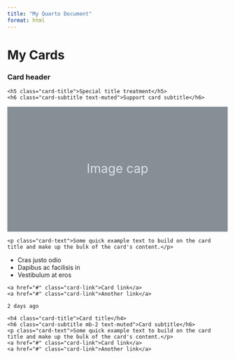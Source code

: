 ```yaml
---
title: "My Quarto Document"
format: html
---
```


# My Cards

<div class="card mb-3">
  <h3 class="card-header">Card header</h3>
  <div class="card-body">
    <h5 class="card-title">Special title treatment</h5>
    <h6 class="card-subtitle text-muted">Support card subtitle</h6>
  </div>
  <svg xmlns="http://www.w3.org/2000/svg" class="d-block user-select-none" width="100%" height="200" aria-label="Placeholder: Image cap" focusable="false" role="img" preserveAspectRatio="xMidYMid slice" viewBox="0 0 318 180" style="font-size:1.125rem;text-anchor:middle">
    <rect width="100%" height="100%" fill="#868e96"></rect>
    <text x="50%" y="50%" fill="#dee2e6" dy=".3em">Image cap</text>
  </svg>
  <div class="card-body">
    <p class="card-text">Some quick example text to build on the card title and make up the bulk of the card's content.</p>
  </div>
  <ul class="list-group list-group-flush">
    <li class="list-group-item">Cras justo odio</li>
    <li class="list-group-item">Dapibus ac facilisis in</li>
    <li class="list-group-item">Vestibulum at eros</li>
  </ul>
  <div class="card-body">
    <a href="#" class="card-link">Card link</a>
    <a href="#" class="card-link">Another link</a>
  </div>
  <div class="card-footer text-muted">
    2 days ago
  </div>
</div>
<div class="card">
  <div class="card-body">
    <h4 class="card-title">Card title</h4>
    <h6 class="card-subtitle mb-2 text-muted">Card subtitle</h6>
    <p class="card-text">Some quick example text to build on the card title and make up the bulk of the card's content.</p>
    <a href="#" class="card-link">Card link</a>
    <a href="#" class="card-link">Another link</a>
  </div>
</div>
